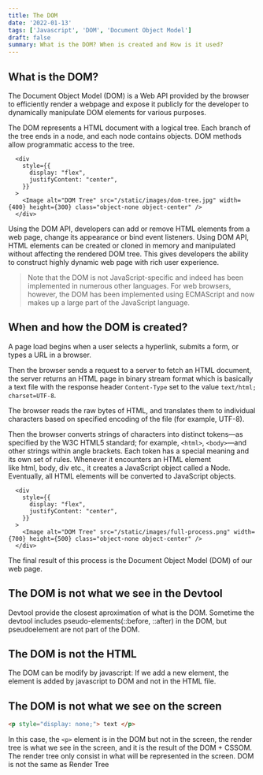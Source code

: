 ```yaml
---
title: The DOM
date: '2022-01-13'
tags: ['Javascript', 'DOM', 'Document Object Model']
draft: false
summary: What is the DOM? When is created and How is it used?
---
```


## What is the DOM?

The Document Object Model (DOM) is a Web API provided by the browser to efficiently render a webpage and expose it publicly for the developer to dynamically manipulate DOM elements for various purposes.

The DOM represents a HTML document with a logical tree. Each branch of the tree ends in a node, and each node contains objects. DOM methods allow programmatic access to the tree.

      <div
        style={{
          display: "flex",
          justifyContent: "center",
        }}
      >
        <Image alt="DOM Tree" src="/static/images/dom-tree.jpg" width={400} height={300} class="object-none object-center" />
      </div>

Using the DOM API, developers can add or remove HTML elements from a web page, change its appearance or bind event listeners. Using DOM API, HTML elements can be created or cloned in memory and manipulated without affecting the rendered DOM tree. This gives developers the ability to construct highly dynamic web page with rich user experience.

> Note that the DOM is not JavaScript-specific and indeed has been implemented in numerous other languages. For web browsers, however, the DOM has been implemented using ECMAScript and now makes up a large part of the JavaScript language.

## When and how the DOM is created?

A page load begins when a user selects a hyperlink, submits a form, or types a URL in a browser.

Then the browser sends a request to a server to fetch an HTML document, the server returns an HTML page in binary stream format which is basically a text file with the response header `Content-Type` set to the value `text/html; charset=UTF-8`.

The browser reads the raw bytes of HTML, and translates them to individual characters based on specified encoding of the file (for example, UTF-8).

Then the browser converts strings of characters into distinct tokens—as specified by the W3C HTML5 standard; for example, `<html>`, `<body>`—and other strings within angle brackets. Each token has a special meaning and its own set of rules. Whenever it encounters an HTML element like html, body, div etc., it creates a JavaScript object called a Node. Eventually, all HTML elements will be converted to JavaScript objects.

      <div
        style={{
          display: "flex",
          justifyContent: "center",
        }}
      >
        <Image alt="DOM Tree" src="/static/images/full-process.png" width={700} height={500} class="object-none object-center" />
      </div>

The final result of this process is the Document Object Model (DOM) of our web page.

## The DOM is not what we see in the Devtool

Devtool provide the closest aproximation of what is the DOM. Sometime the devtool includes pseudo-elements(::before, ::after) in the DOM, but pseudoelement are not part of the DOM.

## The DOM is not the HTML

The DOM can be modify by javascript: If we add a new element, the element is added by javascript to DOM and not in the HTML file.

## The DOM is not what we see on the screen

```HTML
<p style="display: none;"> text </p>
```

In this case, the `<p>` element is in the DOM but not in the screen, the render tree is what we see in the screen, and it is the result of the DOM + CSSOM. The render tree only consist in what will be represented in the screen. DOM is not the same as Render Tree

